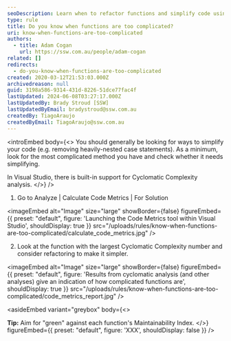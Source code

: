 ```yaml
---
seoDescription: Learn when to refactor functions and simplify code using Visual Studio's built-in Code Metrics tool and Cyclomatic Complexity analysis.
type: rule
title: Do you know when functions are too complicated?
uri: know-when-functions-are-too-complicated
authors:
  - title: Adam Cogan
    url: https://ssw.com.au/people/adam-cogan
related: []
redirects:
  - do-you-know-when-functions-are-too-complicated
created: 2020-03-12T21:53:03.000Z
archivedreason: null
guid: 3198a586-9314-431d-8226-51dce77fac4f
lastUpdated: 2024-06-08T03:27:17.000Z
lastUpdatedBy: Brady Stroud [SSW]
lastUpdatedByEmail: bradystroud@ssw.com.au
createdBy: TiagoAraujo
createdByEmail: TiagoAraujo@ssw.com.au
---
```


<introEmbed
  body={<>
You should generally be looking for ways to simplify your code (e.g. removing heavily-nested case statements). As a minimum, look for the most complicated method you have and check whether it needs simplifying.

In Visual Studio, there is built-in support for Cyclomatic Complexity analysis.
  </>}
/>
1. Go to Analyze | Calculate Code Metrics | For Solution


<imageEmbed
  alt="Image"
  size="large"
  showBorder={false}
  figureEmbed={{
    preset: "default",
    figure: 'Launching the Code Metrics tool within Visual Studio',
    shouldDisplay: true
  }}
  src="/uploads/rules/know-when-functions-are-too-complicated/calculate_code_metrics.jpg"
/>

2. Look at the function with the largest Cyclomatic Complexity number and consider refactoring to make it simpler.


<imageEmbed
  alt="Image"
  size="large"
  showBorder={false}
  figureEmbed={{
    preset: "default",
    figure: 'Results from cyclomatic analysis (and other analyses) give an indication of how complicated functions are',
    shouldDisplay: true
  }}
  src="/uploads/rules/know-when-functions-are-too-complicated/code_metrics_report.jpg"
/>

<asideEmbed
  variant="greybox"
  body={<>
    
**Tip:** Aim for "green" against each function's Maintainability Index.
  </>}
  figureEmbed={{
    preset: "default",
    figure: 'XXX',
    shouldDisplay: false
  }}
/>
